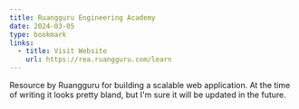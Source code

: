 ```yaml
---
title: Ruangguru Engineering Academy
date: 2024-03-05
type: bookmark
links:
  - title: Visit Website
    url: https://rea.ruangguru.com/learn
---
```


Resource by Ruangguru for building a scalable web application. At the time of writing
it looks pretty bland, but I'm sure it will be updated in the future.

